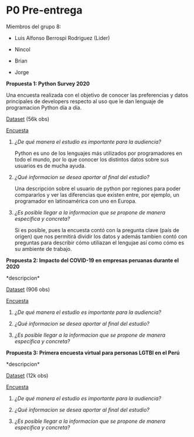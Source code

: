 # P0 Pre-entrega

Miembros del grupo 8:

-   Luis Alfonso Berrospi Rodriguez (Lider)

-   Nincol

-   Brian

-   Jorge

**Propuesta 1: Python Survey 2020**

Una encuesta realizada con el objetivo de conocer las preferencias y datos principales de developers respecto al uso que le dan lenguaje de programacion Python día a día.

[Dataset](https://drive.google.com/file/d/1_ZN-MC8m13aGO5usPjiJ-7L5Vqht9IXe/view?usp=sharing) (56k obs) 

[Encuesta](https://drive.google.com/file/d/1lrixRB9dC8_VoHXoL6UA8OYNHMfLyzAh/view?usp=sharing)

1.  *¿De qué manera el estudio es importante para la audiencia?*

    Python es uno de los lenguajes más utilizados por programadores en todo el mundo, por lo que conocer los distintos datos sobre sus usuarios es de mucha ayuda.

2.  *¿Qué informacion se desea aportar al final del estudio?*

    Una descripción sobre el usuario de python por regiones para poder compararlos y ver las diferencias que existen entre, por ejemplo, un programador en latinoamérica con uno en Europa.

3.  *¿Es posible llegar a la informacion que se propone de manera específica y concreta?*

    Si es posible, pues la encuesta contó con la pregunta clave (país de origen) que nos permitirá dividir los datos y además tambien contó con preguntas para describir cómo utiliazan el lengujae así como cómo es su ambiente de trabajo.

**Propuesta 2: Impacto del COVID-19 en empresas peruanas durante el 2020**

\*descripcion\*

[Dataset](https://drive.google.com/file/d/1b05KRyGtVwAQVlD7q1uly9O9oT4Wu4-X/view?usp=sharing) (906 obs) 

[Encuesta](iinei.inei.gob.pe/microdatos/Detalle_Encuesta.asp?CU=19558&CodEncuesta=729&CodModulo=1586&NombreEncuesta=ENCUESTA+DE+OPINI�N+SOBRE+EL+IMPACTO+DEL+COVID-19+EN+LAS+EMPRESAS&NombreModulo=ENCUESTA+COVID_19)

1.  *¿De qué manera el estudio es importante para la audiencia?*

2.  *¿Qué informacion se desea aportar al final del estudio?*

3.  *¿Es posible llegar a la informacion que se propone de manera específica y concreta?*

**Propuesta 3: Primera encuesta virtual para personas LGTBI en el Perú**

\*descripcion\*

[Dataset](https://drive.google.com/file/d/1x37QNp3044JQJk3SODoqji7QXVwzMQom/view?usp=sharing) (12k obs) 

[Encuesta](iinei.inei.gob.pe/microdatos/Detalle_Encuesta.asp?CU=19558&CodEncuesta=602&CodModulo=1287&NombreEncuesta=Primera+Encuesta+Virtual+para+Personas+LGBTI+en+el+Per�&NombreModulo=LGBTI)

1.  *¿De qué manera el estudio es importante para la audiencia?*

2.  *¿Qué informacion se desea aportar al final del estudio?*

3.  *¿Es posible llegar a la informacion que se propone de manera específica y concreta?*
